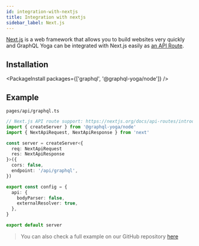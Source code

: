 ```yaml
---
id: integration-with-nextjs
title: Integration with nextjs
sidebar_label: Next.js
---
```


[Next.js](https://nextjs.org/) is a web framework that allows you to build websites very quickly and GraphQL Yoga can be integrated with Next.js easily as [an API Route](https://nextjs.org/docs/api-routes/api-middlewares).

## Installation

<PackageInstall packages={['graphql', '@graphql-yoga/node']} />

## Example

`pages/api/graphql.ts`

```ts
// Next.js API route support: https://nextjs.org/docs/api-routes/introduction
import { createServer } from '@graphql-yoga/node'
import { NextApiRequest, NextApiResponse } from 'next'

const server = createServer<{
  req: NextApiRequest
  res: NextApiResponse
}>({
  cors: false,
  endpoint: '/api/graphql',
})

export const config = {
  api: {
    bodyParser: false,
    externalResolver: true,
  },
}

export default server
```

> You can also check a full example on our GitHub repository [here](https://github.com/dotansimha/graphql-yoga/tree/master/examples/nextjs)
